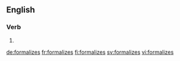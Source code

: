 ==English==

===Verb===
{{head|en|verb form}}

# {{en-third-person singular of|formalize}}

[[de:formalizes]]
[[fr:formalizes]]
[[fi:formalizes]]
[[sv:formalizes]]
[[vi:formalizes]]